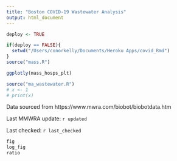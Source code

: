 ```yaml
---
title: "Boston COVID-19 Wastewater Analysis"
output: html_document
---
```


```r
deploy <- TRUE

if(deploy == FALSE){
  setwd("/Users/conorkelly/Documents/Heroku Apps/covid_Rmd")
}
source("mass.R")
```

```r
ggplotly(mass_hosps_plt)
```

```r
source("ma_wastewater.R")
# x <- 1
# print(x)
```
Data sourced from https://www.mwra.com/biobot/biobotdata.htm

Last MMWRA update: `r updated`

Last checked: `r last_checked`

```r
fig
log_fig
ratio
```
